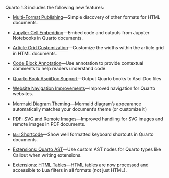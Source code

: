 Quarto 1.3 includes the following new features:

-   [Multi-Format Publishing](/docs/prerelease/1.3/multi-format.qmd)---Simple discovery of other formats for HTML documents.

-   [Jupyter Cell Embedding](/docs/prerelease/1.3/embed.qmd)---Embed code and outputs from Jupyter Notebooks in Quarto documents.

-   [Article Grid Customization](/docs/prerelease/1.3/grid.qmd)---Customize the widths within the article grid in HTML documents.

-   [Code Block Annotation](/docs/prerelease/1.3/code-annotation.qmd)---Use annotation to provide contextual comments to help readers understand code.

-   [Quarto Book AsciiDoc Support](/docs/prerelease/1.3/asciidoc-books.qmd)---Output Quarto books to AsciiDoc files

-   [Website Navigation Improvements](/docs/prerelease/1.3/website-nav.qmd)---Improved navigation for Quarto websites.

-   [Mermaid Diagram Theming](/docs/prerelease/1.3/mermaid.qmd)---Mermaid diagram's appearance automatically matches your document's theme (or customize it)

-   [PDF: SVG and Remote Images](/docs/prerelease/1.3/pdf.qmd)---Improved handling for SVG images and remote images in PDF documents.

-   [`kbd` Shortcode](/docs/prerelease/1.3/kbd.qmd)---Show well formatted keyboard shortcuts in Quarto documents.

-   [Extensions: Quarto AST](/docs/prerelease/1.3/ast.qmd)---Use custom AST nodes for Quarto types like Callout when writing extensions.

-   [Extensions: HTML Tables](/docs/prerelease/1.3/tables.qmd)---HTML tables are now processed and accessible to Lua filters in all formats (not just HTML).

